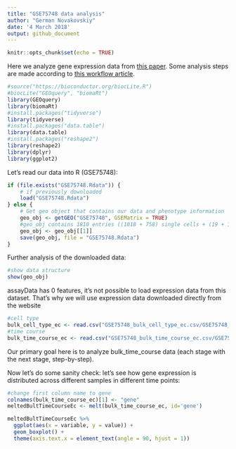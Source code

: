 ```yaml
---
title: "GSE75748 data analysis"
author: "German Novakovskiy"
date: '4 March 2018'
output: github_document
---
```


```r
knitr::opts_chunk$set(echo = TRUE)
```

Here we analyze gene expression data from [this paper](https://genomebiology.biomedcentral.com/articles/10.1186/s13059-016-1033-x). Some analysis steps are made according to [this workflow article](https://www.ncbi.nlm.nih.gov/pmc/articles/PMC4937821/).

```r
#source("https://bioconductor.org/biocLite.R")
#biocLite("GEOquery", "biomaRt")
library(GEOquery)
library(biomaRt)
#install.packages("tidyverse")
library(tidyverse)
#install.packages("data.table")
library(data.table)
#install.packages("reshape2")
library(reshape2)
library(dplyr)
library(ggplot2)
```

Let's read our data into R (GSE75748):
```r
if (file.exists("GSE75748.Rdata")) {
    # if previously downloaded
    load("GSE75748.Rdata")
} else {
    # Get geo object that contains our data and phenotype information
    geo_obj <- getGEO("GSE75748", GSEMatrix = TRUE)
    #geo_obj contains 1810 entries ((1018 + 758) single cells + (19 + 15) bulk RNA-seq)
    geo_obj <- geo_obj[[1]]
    save(geo_obj, file = "GSE75748.Rdata")
}
```

Further analysis of the downloaded data:
```r
#show data structure
show(geo_obj)
```

assayData has 0 features, it's not possible to load expression data from this dataset. That's why we will use expression data downloaded directly from the website
```r
#cell type
bulk_cell_type_ec <- read.csv("GSE75748_bulk_cell_type_ec.csv/GSE75748_bulk_cell_type_ec.csv", header=TRUE)
#time course
bulk_time_course_ec <- read.csv("GSE75748_bulk_time_course_ec.csv/GSE75748_bulk_time_course_ec.csv", header=TRUE)
```

Our primary goal here is to analyze bulk_time_course data (each stage with the next stage, step-by-step).

Now let's do some sanity check: let's see how gene expression is distributed across different samples in different time points:

```r
#change first column name to gene
colnames(bulk_time_course_ec)[1] <- "gene"
meltedBultTimeCourseEc <- melt(bulk_time_course_ec, id='gene')

meltedBultTimeCourseEc %>%
  ggplot(aes(x = variable, y = value)) +
  geom_boxplot() + 
  theme(axis.text.x = element_text(angle = 90, hjust = 1))
```

